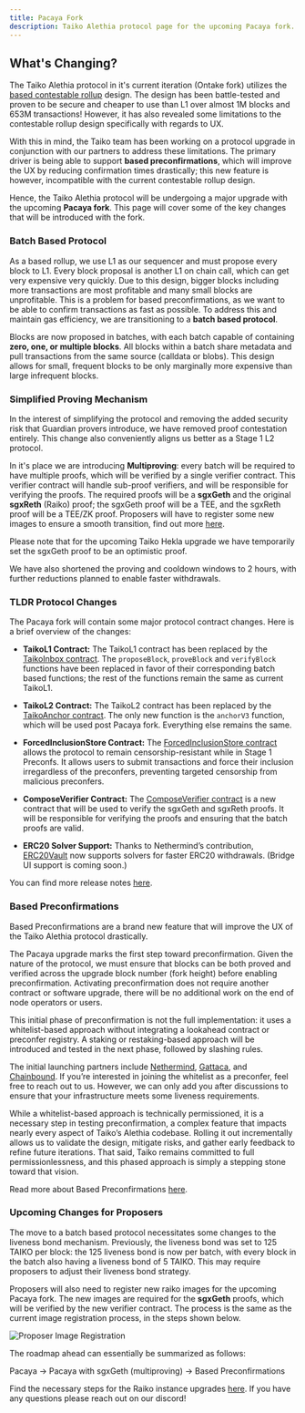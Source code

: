 ```yaml
---
title: Pacaya Fork
description: Taiko Alethia protocol page for the upcoming Pacaya fork.
---
```


## What's Changing?

The Taiko Alethia protocol in it's current iteration (Ontake fork) utilizes the [based contestable rollup](/taiko-alethia-protocol/protocol-design/contestable-rollup) design. The design has been battle-tested and proven to be secure and cheaper to use than L1 over almost 1M blocks and 653M transactions! However, it has also revealed some limitations to the contestable rollup design specifically with regards to UX.

With this in mind, the Taiko team has been working on a protocol upgrade in conjunction with our partners to address these limitations. The primary driver is being able to support **based preconfirmations**, which will improve the UX by reducing confirmation times drastically; this new feature is however, incompatible with the current contestable rollup design.

Hence, the Taiko Alethia protocol will be undergoing a major upgrade with the upcoming **Pacaya fork**. This page will cover some of the key changes that will be introduced with the fork.

### Batch Based Protocol

As a based rollup, we use L1 as our sequencer and must propose every block to L1. Every block proposal is another L1 on chain call, which can get very expensive very quickly. Due to this design, bigger blocks including more transactions are most profitable and many small blocks are unprofitable. This is a problem for based preconfirmations, as we want to be able to confirm transactions as fast as possible. To address this and maintain gas efficiency, we are transitioning to a **batch based protocol**.

Blocks are now proposed in batches, with each batch capable of containing **zero, one, or multiple blocks**. All blocks within a batch share metadata and pull transactions from the same source (calldata or blobs). This design allows for small, frequent blocks to be only marginally more expensive than large infrequent blocks.

### Simplified Proving Mechanism

In the interest of simplifying the protocol and removing the added security risk that Guardian provers introduce, we have removed proof contestation entirely. This change also conveniently aligns us better as a Stage 1 L2 protocol.

In it's place we are introducing **Multiproving**: every batch will be required to have multiple proofs, which will be verified by a single verifier contract. This verifier contract will handle sub-proof verifiers, and will be responsible for verifying the proofs. The required proofs will be a **sgxGeth** and the original **sgxReth** (Raiko) proof; the sgxGeth proof will be a TEE, and the sgxReth proof will be a TEE/ZK proof. Proposers will have to register some new images to ensure a smooth transition, find out more [here](/taiko-alethia-protocol/pacaya-fork/#upcoming-changes-for-proposers).

Please note that for the upcoming Taiko Hekla upgrade we have temporarily set the sgxGeth proof to be an optimistic proof.

We have also shortened the proving and cooldown windows to 2 hours, with further reductions planned to enable faster withdrawals.

### TLDR Protocol Changes

The Pacaya fork will contain some major protocol contract changes. Here is a brief overview of the changes:

- **TaikoL1 Contract:** The TaikoL1 contract has been replaced by the [TaikoInbox contract](https://github.com/taikoxyz/taiko-mono/blob/taiko-alethia-protocol-v2.2.0/packages/protocol/contracts/layer1/based/TaikoInbox.sol). The `proposeBlock`, `proveBlock` and `verifyBlock` functions have been replaced in favor of their corresponding batch based functions; the rest of the functions remain the same as current TaikoL1.

- **TaikoL2 Contract:** The TaikoL2 contract has been replaced by the [TaikoAnchor contract](https://github.com/taikoxyz/taiko-mono/blob/taiko-alethia-protocol-v2.2.0/packages/protocol/contracts/layer2/based/TaikoAnchor.sol). The only new function is the `anchorV3` function, which will be used post Pacaya fork. Everything else remains the same.

- **ForcedInclusionStore Contract:** The [ForcedInclusionStore contract](https://github.com/taikoxyz/taiko-mono/blob/taiko-alethia-protocol-v2.2.0/packages/protocol/contracts/layer1/forced-inclusion/ForcedInclusionStore.sol) allows the protocol to remain censorship-resistant while in Stage 1 Preconfs. It allows users to submit transactions and force their inclusion irregardless of the preconfers, preventing targeted censorship from malicious preconfers.

- **ComposeVerifier Contract:** The [ComposeVerifier contract](https://github.com/taikoxyz/taiko-mono/blob/taiko-alethia-protocol-v2.2.0/packages/protocol/contracts/layer1/verifiers/compose/ComposeVerifier.sol) is a new contract that will be used to verify the sgxGeth and sgxReth proofs. It will be responsible for verifying the proofs and ensuring that the batch proofs are valid.

- **ERC20 Solver Support:** Thanks to Nethermind’s contribution, [ERC20Vault](https://github.com/taikoxyz/taiko-mono/blob/taiko-alethia-protocol-v2.2.0/packages/protocol/contracts/shared/tokenvault/ERC20Vault.sol) now supports solvers for faster ERC20 withdrawals. (Bridge UI support is coming soon.)

You can find more release notes [here](https://github.com/taikoxyz/taiko-mono/releases/tag/taiko-alethia-protocol-v2.2.0).

### Based Preconfirmations

Based Preconfirmations are a brand new feature that will improve the UX of the Taiko Alethia protocol drastically.

The Pacaya upgrade marks the first step toward preconfirmation. Given the nature of the protocol, we must ensure that blocks can be both proved and verified across the upgrade block number (fork height) before enabling preconfirmation. Activating preconfirmation does not require another contract or software upgrade, there will be no additional work on the end of node operators or users.

This initial phase of preconfirmation is not the full implementation: it uses a whitelist-based approach without integrating a lookahead contract or preconfer registry. A staking or restaking-based approach will be introduced and tested in the next phase, followed by slashing rules.

The initial launching partners include [Nethermind](https://www.nethermind.io), [Gattaca](https://gattaca.com), and [Chainbound](https://chainbound.io). If you’re interested in joining the whitelist as a preconfer, feel free to reach out to us. However, we can only add you after discussions to ensure that your infrastructure meets some liveness requirements.

While a whitelist-based approach is technically permissioned, it is a necessary step in testing preconfirmation, a complex feature that impacts nearly every aspect of Taiko’s Alethia codebase. Rolling it out incrementally allows us to validate the design, mitigate risks, and gather early feedback to refine future iterations. That said, Taiko remains committed to full permissionlessness, and this phased approach is simply a stepping stone toward that vision.

Read more about Based Preconfirmations [here](/taiko-alethia-protocol/protocol-design/based-preconfirmation).

### Upcoming Changes for Proposers

The move to a batch based protocol necessitates some changes to the liveness bond mechanism. Previously, the liveness bond was set to 125 TAIKO per block: the 125 liveness bond is now per batch, with every block in the batch also having a liveness bond of 5 TAIKO. This may require proposers to adjust their liveness bond strategy.

Proposers will also need to register new raiko images for the upcoming Pacaya fork. The new images are required for the **sgxGeth** proofs, which will be verified by the new verifier contract. The process is the same as the current image registration process, in the steps shown below.

![Proposer Image Registration](~/assets/content/docs/taiko-alethia-protocol/raiko-registration-flow.webp)

The roadmap ahead can essentially be summarized as follows:

Pacaya -> Pacaya with sgxGeth (multiproving) -> Based Preconfirmations

Find the necessary steps for the Raiko instance upgrades [here](https://github.com/taikoxyz/raiko/blob/main/docs/README_Docker_and_RA.md). If you have any questions please reach out on our discord!
